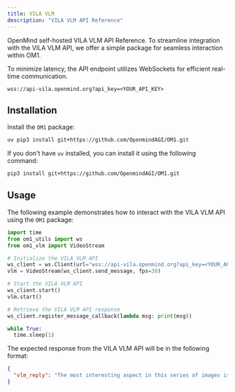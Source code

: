 ```yaml
---
title: VILA VLM
description: "VILA VLM API Reference"
---
```


OpenMind self-hosted VILA VLM API Reference. To streamline integration with the VILA VLM API, we offer a simple package for seamless interaction within OM1.

To minimize latency, the API endpoint utilizes WebSockets for efficient real-time communication.

```
wss://api-vila.openmind.org?api_key=<YOUR_API_KEY>
```

## Installation

Install the `OM1` package:

```bash install OM1
uv pip3 install git+https://github.com/OpenmindAGI/OM1.git
```

If you don't have `uv` installed, you can install it using the following command:

```bash install OM1
pip3 install git+https://github.com/OpenmindAGI/OM1.git
```

## Usage

The following example demonstrates how to interact with the VILA VLM API using the `OM1` package:

```python usage
import time
from om1_utils import ws
from om1_vlm import VideoStream

# Initialize the VILA VLM API
ws_client = ws.Client(url="wss://api-vila.openmind.org?api_key=<YOUR_API_KEY>")
vlm = VideoStream(ws_client.send_message, fps=30)

# Start the VILA VLM API
ws_client.start()
vlm.start()

# Retrieve the VILA VLM API response
ws_client.register_message_callback(lambda msg: print(msg))

while True:
  time.sleep(1)
```

The expected response from the VILA VLM API will be in the following format:

```json response
{
  "vlm_reply": "The most interesting aspect in this series of images is the man's constant motion of speaking and looking in different directions while sitting in front of a laptop."
}
```
